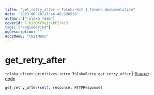 ```yaml
---
title: "get_retry_after — Toloka-Kit | Toloka documentation"
date: "2023-06-20T13:46:48.996538"
author: ["Toloka Team"]
coverId: F_bIcOYF9yjrxkPZrXc3
tags: ["engineering"]
ogDescription: ""
docsMenu: "tkitMenu"
---
```


# get_retry_after

`toloka.client.primitives.retry.TolokaRetry.get_retry_after` | [Source code](https://github.com/Toloka/toloka-kit/blob/v1.2.0/src/client/primitives/retry.py#L68)

```python
get_retry_after(self, response: HTTPResponse)
```